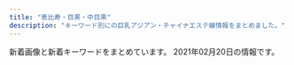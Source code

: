 ```yaml
---
title: "恵比寿・目黒・中目黒"
description: "キーワード別にの巨乳アジアン・チャイナエステ嬢情報をまとめました。"
---
```


新着画像と新着キーワードをまとめています。
2021年02月20日の情報です。

<DmmAffiliateIns />
<KeywordTable
  shops={
    [
    {
        "img_links": [
            "http://nakamegurofun.com/files/0050964.jpg",
            "http://nakamegurofun.com/files/005fa9d.jpg",
            "http://nakamegurofun.com/files/002-030964.jpg",
            "http://nakamegurofun.com/files/007-030964.jpg",
            "http://nakamegurofun.com/files/0054f22.jpg",
            "http://nakamegurofun.com/files/007-020964.jpg",
            "http://nakamegurofun.com/files/006-030964.jpg",
            "http://nakamegurofun.com/files/002fa9d.jpg",
            "http://nakamegurofun.com/images/tel.png",
            "http://nakamegurofun.com/files/006fa9d.jpg",
            "http://nakamegurofun.com/files/002-020964.jpg",
            "http://nakamegurofun.com/images/xian.png",
            "http://nakamegurofun.com/files/0024f22.jpg",
            "http://nakamegurofun.com/files/005-020964.jpg",
            "http://nakamegurofun.com/images/zi_massage.png",
            "http://nakamegurofun.com/images/shop/shop01.jpg",
            "http://nakamegurofun.com/files/003-020964.jpg",
            "http://nakamegurofun.com/files/008fa9d.jpg",
            "http://nakamegurofun.com/files/008-030964.jpg",
            "http://nakamegurofun.com/files/007fa9d.jpg",
            "http://nakamegurofun.com/files/0074f22.jpg",
            "http://nakamegurofun.com/files/008-020964.jpg",
            "http://nakamegurofun.com/images/shop/shop03.jpg",
            "http://nakamegurofun.com/files/0020964.jpg",
            "http://nakamegurofun.com/images/s3.jpg",
            "http://nakamegurofun.com/files/0070964.jpg",
            "http://nakamegurofun.com/images/service91a6.png",
            "http://nakamegurofun.com/images/s4.jpg",
            "http://nakamegurofun.com/files/0084f22.jpg",
            "http://nakamegurofun.com/images/infotiao1.jpg",
            "http://nakamegurofun.com/files/0080964.jpg",
            "http://nakamegurofun.com/files/0034f22.jpg",
            "http://nakamegurofun.com/images/s5.jpg",
            "http://nakamegurofun.com/images/s2.jpg",
            "http://nakamegurofun.com/images/main_bottom.png",
            "http://nakamegurofun.com/images/shop/shop02.jpg",
            "http://nakamegurofun.com/images/shop/shop04.jpg",
            "http://nakamegurofun.com/files/005-030964.jpg",
            "http://nakamegurofun.com/images/s1.jpg",
            "http://nakamegurofun.com/files/0060964.jpg",
            "http://nakamegurofun.com/files/003fa9d.jpg",
            "http://nakamegurofun.com/files/0064f22.jpg",
            "http://nakamegurofun.com/images/zi_staff.png",
            "http://nakamegurofun.com/files/006-020964.jpg",
            "http://nakamegurofun.com/images/main_top.png",
            "http://nakamegurofun.com/files/0030964.jpg",
            "http://nakamegurofun.com/files/003-030964.jpg"
        ],
        "station": "\u4e2d\u76ee\u9ed2\u99c5\u897f\u53e3",
        "keywords": {
            "D": 5,
            "87": 4,
            "85": 1,
            "88": 1,
            "C": 1
        },
        "name": "Flower \uff5e\u30d5\u30e9\u30ef\u30fc\uff5e",
        "url": "http://nakamegurofun.com/"
    },
    {
        "name": "Victoria\u30fb\u30d3\u30af\u30c8\u30ea\u30a2",
        "url": "http://victoria.tyo.cm/",
        "img_links": [
            "http://victoria.tyo.cm/photos/sites/13/2018/12/2018122904411765.jpg",
            "http://victoria.tyo.cm/photos/sites/13/2018/12/2018121502493879.jpg",
            "http://victoria.tyo.cm/images/news.jpg",
            "http://victoria.tyo.cm/photos/sites/13/2021/02/2021021509575615.jpg",
            "http://victoria.tyo.cm/images/room3.jpg",
            "http://victoria.tyo.cm/images/face.jpg",
            "http://victoria.tyo.cm/images/room4.jpg",
            "http://victoria.tyo.cm/photos/sites/13/2020/10/2020100803550565.jpg",
            "http://victoria.tyo.cm/photos/sites/13/2019/01/2019010506292922.jpg",
            "http://victoria.tyo.cm/photos/sites/13/2018/12/2018122904422525.jpg",
            "http://victoria.tyo.cm/photos/sites/13/2019/02/2019021407162693.jpg",
            "https://www.a-side.com/ad/koko/include/banner/koko_125x125.png",
            "http://victoria.tyo.cm/photos/sites/13/2019/01/2019011103510521.jpg",
            "http://victoria.tyo.cm/images/mobile.jpg",
            "http://victoria.tyo.cm/photos/sites/13/2020/01/2020011205500461.jpg",
            "http://victoria.tyo.cm/photos/sites/13/2019/04/2019040304024424.jpg",
            "http://victoria.tyo.cm/photos/sites/13/2018/12/2018121502493953.jpg",
            "http://victoria.tyo.cm/photos/sites/13/2019/12/2019120106181894.jpg",
            "http://victoria.tyo.cm/photos/sites/13/2019/12/2019120406433710.jpg",
            "http://victoria.tyo.cm/images/room2.jpg",
            "http://victoria.tyo.cm/photos/sites/13/2020/01/2020012005552622.jpg",
            "http://victoria.tyo.cm/photos/sites/13/2019/12/2019120904521188.jpg",
            "http://victoria.tyo.cm/photos/sites/13/2019/04/2019041807165826.jpg",
            "http://victoria.tyo.cm/photos/sites/13/2019/10/2019100904082968.jpg",
            "http://victoria.tyo.cm/photos/sites/13/2020/01/2020011104241542.jpg",
            "http://victoria.tyo.cm/photos/sites/13/2019/06/2019061005275095.jpg",
            "http://victoria.tyo.cm/photos/sites/13/2020/02/2020021307433041.jpg",
            "http://victoria.tyo.cm/photos/sites/13/2019/01/2019012509505197.jpg",
            "http://victoria.tyo.cm/photos/sites/13/2019/02/2019022703022355.jpg",
            "http://victoria.tyo.cm/photos/sites/13/2019/01/2019012108071242.jpg",
            "http://victoria.tyo.cm/photos/sites/13/2018/12/2018122701570643.jpg",
            "http://victoria.tyo.cm/photos/sites/13/2019/10/2019100904083557.jpg",
            "http://victoria.tyo.cm/photos/sites/13/2019/07/2019070206503156.jpg",
            "http://victoria.tyo.cm/photos/sites/13/2019/10/2019101403232834.jpg",
            "http://victoria.tyo.cm/photos/sites/13/2019/01/2019012509534353.jpg",
            "http://victoria.tyo.cm/photos/sites/13/2019/05/201905100639429.jpg",
            "http://victoria.tyo.cm/images/pick.jpg",
            "http://victoria.tyo.cm/images/s_staff.png",
            "http://victoria.tyo.cm/images/room1.jpg",
            "http://victoria.tyo.cm/photos/sites/13/2019/01/2019010506293526.jpg",
            "http://victoria.tyo.cm/photos/sites/13/2019/12/2019120904521737.jpg",
            "http://victoria.tyo.cm/photos/sites/13/2018/12/2018122701570616.jpg",
            "http://victoria.tyo.cm/images/top.jpg",
            "http://victoria.tyo.cm/photos/sites/13/2020/03/2020031904101259.jpg",
            "http://victoria.tyo.cm/photos/sites/13/2020/02/202002030340133.jpg",
            "http://victoria.tyo.cm/photos/sites/13/2018/12/2018121502493847.jpg",
            "http://victoria.tyo.cm/photos/sites/13/2020/02/2020020104570910.jpg",
            "http://victoria.tyo.cm/photos/sites/13/2019/02/2019021206543056.jpg",
            "http://victoria.tyo.cm/photos/sites/13/2018/12/2018121502493814.jpg",
            "http://victoria.tyo.cm/photos/sites/13/2019/08/2019080607062415.jpg",
            "http://victoria.tyo.cm/photos/sites/13/2020/01/2020012005552181.jpg"
        ],
        "station": "JR\u76ee\u9ed2\u99c5\u6771\u53e3",
        "keywords": {
            "82": 1,
            "93": 1,
            "E": 3,
            "85": 8,
            "87": 4,
            "D": 21,
            "C": 7,
            "89": 1,
            "F": 1,
            "83": 8,
            "86": 10,
            "G": 1
        }
    },
    {
        "img_links": [
            "http://with-you.tyo.cm/photos/sites/6/2019/02/2019021816155116.jpg",
            "http://with-you.tyo.cm/photos/sites/6/2019/11/2019112214502832.jpg",
            "http://with-you.tyo.cm/photos/sites/6/2020/06/2020061515330329.jpg",
            "http://with-you.tyo.cm/photos/sites/6/2019/11/2019112517122617.jpg",
            "http://with-you.tyo.cm/images/s_link.jpg",
            "http://with-you.tyo.cm/photos/sites/6/2019/12/2019121017051597.jpg",
            "http://with-you.tyo.cm/photos/sites/6/2019/02/2019021818404723.jpg",
            "http://with-you.tyo.cm/photos/sites/6/2019/11/2019110107573374.jpg",
            "http://with-you.tyo.cm/photos/sites/6/2019/11/2019112517121980.jpg",
            "http://with-you.tyo.cm/images/top.png",
            "http://with-you.tyo.cm/photos/sites/6/2019/03/2019030615474648.jpg",
            "http://with-you.tyo.cm/photos/sites/6/2019/02/2019021816145119.jpg",
            "http://with-you.tyo.cm/photos/sites/6/2019/12/2019121914290846.jpg",
            "http://with-you.tyo.cm/photos/sites/6/2020/03/2020032714542799.jpg",
            "http://with-you.tyo.cm/photos/sites/6/2019/10/2019102716505124.jpg",
            "http://with-you.tyo.cm/photos/sites/6/2019/06/2019060510455732.jpg",
            "http://with-you.tyo.cm/images/s_pick.jpg",
            "http://with-you.tyo.cm/images/s_news.jpg",
            "http://with-you.tyo.cm/photos/sites/6/2019/11/2019110806175734.jpg",
            "http://with-you.tyo.cm/photos/sites/6/2020/06/2020061515324852.jpg",
            "http://with-you.tyo.cm/photos/sites/6/2019/11/2019112916075124.jpg",
            "http://with-you.tyo.cm/photos/sites/6/2019/11/2019112214503286.jpg",
            "http://with-you.tyo.cm/photos/sites/6/2019/11/2019111915264046.jpg",
            "http://with-you.tyo.cm/photos/sites/6/2019/11/2019110108001772.jpg",
            "http://with-you.tyo.cm/images/s_recuit.jpg",
            "http://with-you.tyo.cm/photos/sites/6/2019/12/2019121914290210.jpg",
            "http://with-you.tyo.cm/photos/sites/6/2019/11/2019110606012817.jpg",
            "http://with-you.tyo.cm/images/s_staff.jpg",
            "http://with-you.tyo.cm/photos/sites/6/2019/11/2019110107572662.jpg",
            "http://with-you.tyo.cm/photos/sites/6/2019/11/2019112916080552.jpg",
            "http://with-you.tyo.cm/photos/sites/6/2020/09/2020092511214697.jpg",
            "http://with-you.tyo.cm/photos/sites/6/2019/11/2019112916075813.jpg",
            "http://with-you.tyo.cm/photos/sites/6/2019/11/2019110108002447.jpg",
            "http://with-you.tyo.cm/photos/sites/6/2019/10/2019102716505281.jpg",
            "http://with-you.tyo.cm/photos/sites/6/2019/11/2019110806175615.jpg",
            "http://with-you.tyo.cm/photos/sites/6/2019/02/2019021818395644.jpg",
            "http://with-you.tyo.cm/photos/sites/6/2019/11/2019111915264240.jpg",
            "http://with-you.tyo.cm/photos/sites/6/2019/12/2019121017051599.jpg",
            "http://with-you.tyo.cm/photos/sites/6/2020/03/2020032714573892.jpg"
        ],
        "keywords": {
            "C": 34,
            "D": 18
        },
        "name": "With you\u30fb\u30a6\u30a3\u30ba\u30e6\u30fc",
        "url": "http://with-you.tyo.cm",
        "station": "JR\u76ee\u9ed2\u99c5\u6771\u53e3"
    },
    {
        "station": "JR\u76ee\u9ed2\u99c5\u6771\u53e3",
        "keywords": {},
        "img_links": [
            "http://meguro-babel.com/images/room/photo03.jpg",
            "http://meguro-babel.com/topics/img/129-1.jpg",
            "http://meguro-babel.com/images/img_1.jpg",
            "http://meguro-babel.com/topics/img/151-1.jpg",
            "http://meguro-babel.com/topics/img/145-1.jpg",
            "http://meguro-babel.com/images/topimg4.jpg",
            "http://meguro-babel.com/topics/img/150-1.jpg",
            "http://meguro-babel.com/girl/24.jpg",
            "http://meguro-babel.com/girl/1.jpg",
            "http://meguro-babel.com/images/room/photo04.jpg",
            "http://meguro-babel.com/girl/13.jpg",
            "http://meguro-babel.com/girl/3.jpg",
            "http://meguro-babel.com/topics/img/156-1.jpg",
            "http://meguro-babel.com/girl/7.jpg",
            "http://meguro-babel.com/girl/10.jpg",
            "http://meguro-babel.com/girl/15.jpg",
            "http://meguro-babel.com/images/room/photo01.jpg",
            "http://meguro-babel.com/girl/2.jpg",
            "http://meguro-babel.com/girl/6.jpg",
            "http://meguro-babel.com/girl/8.jpg",
            "http://meguro-babel.com/girl/21.jpg",
            "http://meguro-babel.com/girl/19.jpg",
            "http://meguro-babel.com/girl/4.jpg",
            "http://meguro-babel.com/images/room/photo02.jpg",
            "http://meguro-babel.com/girl/11.jpg",
            "http://meguro-babel.com/topics/img/155-1.jpg",
            "http://meguro-babel.com/topics/img/142-1.jpg",
            "http://meguro-babel.com/girl/9.jpg",
            "http://meguro-babel.com/images/qr.jpg",
            "http://meguro-babel.com/girl/5.jpg",
            "http://meguro-babel.com/topics/img/157-1.jpg"
        ],
        "name": "\u30d0\u30d9\u30eb",
        "url": "http://meguro-babel.com/"
    },
    {
        "name": "\u7f8e\u9b54\u5973",
        "img_links": [
            "http://bimajo-massage.work/img/body-.png",
            "http://bimajo-massage.work/sp/img/t-s.jpg",
            "http://bimajo-massage.work/sp/img/botton.jpg",
            "http://bimajo-massage.work/img/st1.jpg",
            "http://bimajo-massage.work/img/acc1.jpg",
            "http://bimajo-massage.work/sp/img/t-t.jpg",
            "http://bimajo-massage.work/sp/img/sys.jpg",
            "http://bimajo-massage.work/sp/img/time.jpg",
            "http://bimajo-massage.work/sp/img/p-6.jpg",
            "http://bimajo-massage.work/sp/img/st6.jpg",
            "http://bimajo-massage.work/sp/img/acc1.jpg",
            "http://bimajo-massage.work/img/acc2.jpg",
            "http://bimajo-massage.work/img/st5.jpg",
            "http://bimajo-massage.work/img/pic.png",
            "http://bimajo-massage.work/sp/img/p-7.jpg",
            "http://bimajo-massage.work/sp/img/t-r.jpg",
            "http://bimajo-massage.work/img/sta5.jpg",
            "http://bimajo-massage.work/img/xmas.png",
            "http://bimajo-massage.work/sp/img/st8.jpg",
            "http://bimajo-massage.work/sp/img/tit.jpg",
            "http://bimajo-massage.work/img/sta6.jpg",
            "http://bimajo-massage.work/img/st8.jpg",
            "http://bimajo-massage.work/sp/img/p-8.jpg",
            "http://bimajo-massage.work/sp/img/st7.jpg",
            "http://bimajo-massage.work/sp/img/t-a.jpg",
            "http://bimajo-massage.work/sp/img/st1.jpg",
            "http://bimajo-massage.work/img/st7.jpg",
            "http://bimajo-massage.work/img/sta1.jpg",
            "http://bimajo-massage.work/img/sta7.jpg",
            "http://bimajo-massage.work/sp/img/st5.jpg",
            "http://bimajo-massage.work/sp/img/t-o.jpg",
            "http://bimajo-massage.work/sp/img/pic.jpg",
            "http://bimajo-massage.work/sp/img/cam.jpg",
            "http://bimajo-massage.work/img/sta8.jpg",
            "http://bimajo-massage.work/sp/img/acc2.jpg",
            "http://bimajo-massage.work/sp/img/add.jpg",
            "http://bimajo-massage.work/img/st6.jpg",
            "http://bimajo-massage.work/img/mo.png",
            "http://bimajo-massage.work/sp/img/pc.jpg",
            "http://bimajo-massage.work/img/bottom.png",
            "http://bimajo-massage.work/sp/img/tel.jpg",
            "http://bimajo-massage.work/sp/img/info.jpg"
        ],
        "url": "http://bimajo-massage.work/",
        "keywords": {
            "D": 25,
            "86": 12,
            "E": 12,
            "88": 12,
            "C": 14,
            "85": 14,
            "87": 13
        },
        "station": "JR\u6075\u6bd4\u5bff\u99c5\u897f\u53e3"
    },
    {
        "url": "http://www.oasis.esjoho.com/",
        "keywords": {
            "D": 6,
            "85": 2,
            "87": 4,
            "86": 2,
            "C": 14
        },
        "img_links": [
            "http://www.oasis.esjoho.com/files/001.jpg",
            "http://www.oasis.esjoho.com/img/ttl_news.png",
            "http://www.oasis.esjoho.com/files/005.jpg",
            "http://www.oasis.esjoho.com/files/002-02.jpg",
            "http://www.oasis.esjoho.com/files/004-02.jpg",
            "http://www.oasis.esjoho.com/img/goback.jpg",
            "http://www.oasis.esjoho.com/files/001-02.jpg",
            "http://www.oasis.esjoho.com/files/004.jpg",
            "http://www.oasis.esjoho.com/img/tel.png",
            "http://www.oasis.esjoho.com/img/ttl_info.png",
            "http://www.oasis.esjoho.com/img/btn_blog.png",
            "http://www.oasis.esjoho.com/img/pickup.jpg",
            "http://www.oasis.esjoho.com/img/btn_side_mobile.jpg",
            "http://www.oasis.esjoho.com/files/002.jpg",
            "http://www.oasis.esjoho.com/files/005-02.jpg"
        ],
        "name": "\u7652\u3057\u5bb6",
        "station": "\u897f\u5c0f\u5c71\u99c5"
    },
    {
        "url": "http://relacute.tyo.cm/",
        "keywords": {},
        "name": "RelaCute \u30ea\u30e9\u30ad\u30e5\u30fc\u30c8",
        "img_links": [],
        "station": "JR\u76ee\u9ed2\u99c5\u6771\u53e3"
    },
    {
        "name": "Angel-\u30a8\u30f3\u30b8\u30a7\u30eb-",
        "keywords": {
            "86": 9,
            "84": 1,
            "88": 4,
            "D": 25,
            "F": 1,
            "E": 4,
            "C": 41,
            "89": 3,
            "85": 3,
            "90": 1,
            "87": 4
        },
        "img_links": [
            "http://angel.jpn.cm/photos/sites/3/2016/08/staff8a.jpg",
            "http://angel.jpn.cm/photos/sites/3/2016/08/staff37.jpg",
            "http://angel.jpn.cm/photos/sites/3/2016/08/staff7a.jpg",
            "http://angel2.a1.ies.bz/upload/sites/3/2021/02/2021021714005240.jpg",
            "http://angel.jpn.cm/photos/sites/3/2017/05/8.jpg",
            "http://angel.jpn.cm/photos/sites/3/2016/08/staff29.jpg",
            "http://angel.jpn.cm/photos/sites/3/2019/12/2019122718552333.jpg",
            "http://angel.jpn.cm/photos/sites/3/2016/10/staff01a.jpg",
            "http://angel.jpn.cm/images/room7.jpg",
            "http://angel.jpn.cm/photos/sites/3/2016/08/staff29a.jpg",
            "http://angel.jpn.cm/photos/sites/3/2017/12/201712270537317.jpg",
            "http://angel.jpn.cm/images/room1.jpg",
            "http://angel.jpn.cm/images/girl-z1.jpg",
            "http://angel.jpn.cm/images/info.jpg",
            "http://angel.jpn.cm/photos/sites/3/2020/06/2020061515170635.jpg",
            "http://angel.jpn.cm/photos/sites/3/2017/04/1.jpg",
            "http://angel.jpn.cm/photos/sites/3/2016/08/staff39a.jpg",
            "http://angel.jpn.cm/photos/sites/3/2016/08/staff11.jpg",
            "http://angel.jpn.cm/photos/sites/3/2019/11/201911181407260.jpg",
            "http://angel.jpn.cm/photos/sites/3/2016/08/staff38.jpg",
            "http://angel.jpn.cm/photos/sites/3/2016/10/staff41.jpg",
            "http://cdn.dino-es.com/images/logo/150x40DinoEs.png",
            "http://angel.jpn.cm/images/nbj3.jpg",
            "http://angel.jpn.cm/photos/sites/3/2016/08/staff4a.jpg",
            "http://angel.jpn.cm/photos/sites/3/2016/08/staff24.jpg",
            "http://angel.jpn.cm/photos/sites/3/2019/10/2019100910242499.jpg",
            "http://angel.jpn.cm/photos/sites/3/2018/06/2018061505064251.jpg",
            "http://angel.jpn.cm/photos/sites/3/2016/08/staff5.jpg",
            "http://angel.jpn.cm/images/s_staff.png",
            "http://angel.jpn.cm/photos/sites/3/2018/06/2018061505064271.jpg",
            "http://angel.jpn.cm/photos/sites/3/2016/08/staff39.jpg",
            "http://angel.jpn.cm/photos/sites/3/2016/08/staff22.jpg",
            "http://angel.jpn.cm/photos/sites/3/2016/08/staff25.jpg",
            "http://angel.jpn.cm/photos/sites/3/2021/02/2021021714005240.jpg",
            "http://angel.jpn.cm/images/s_pick.png",
            "http://angel.jpn.cm/photos/sites/3/2019/12/2019122718552430.jpg",
            "http://angel.jpn.cm/images/top01.jpg",
            "http://angel.jpn.cm/photos/sites/3/2020/09/2020092511154515.jpg",
            "http://angel.jpn.cm/photos/sites/3/2019/06/2019060510404179.jpg",
            "http://angel.jpn.cm/photos/sites/3/2018/06/2018061601280885.jpg",
            "http://angel.jpn.cm/images/room5.jpg",
            "http://angel.jpn.cm/photos/sites/3/2016/08/staff14.jpg",
            "http://angel.jpn.cm/images/room3.jpg",
            "http://angel.jpn.cm/photos/sites/3/2016/08/staff7.jpg",
            "http://angel.jpn.cm/photos/sites/3/2018/09/2018091001155585.jpg",
            "http://angel.jpn.cm/images/s_mobile.png",
            "http://angel.jpn.cm/photos/sites/3/2016/08/staff5a.jpg",
            "http://angel.jpn.cm/photos/sites/3/2016/09/staff40a.jpg",
            "http://angel.jpn.cm/photos/sites/3/2019/11/2019111814073465.jpg",
            "http://angel.jpn.cm/photos/sites/3/2016/09/staff40.jpg",
            "http://angel.jpn.cm/photos/sites/3/2016/08/staff28.jpg",
            "http://angel.jpn.cm/images/mobile.jpg",
            "http://angel.jpn.cm/photos/sites/3/2016/08/staff28a.jpg",
            "http://angel.jpn.cm/photos/sites/3/2018/11/201811011331167.jpg",
            "http://angel.jpn.cm/photos/sites/3/2016/08/staff35.jpg",
            "http://angel.jpn.cm/photos/sites/3/2016/08/staff21.jpg",
            "http://angel.jpn.cm/images/room4.jpg",
            "http://angel.jpn.cm/images/room2.jpg",
            "http://angel.jpn.cm/photos/sites/3/2017/12/2017122705371661.jpg",
            "http://angel.jpn.cm/photos/sites/3/2016/08/staff14a.jpg",
            "http://angel.jpn.cm/images/girl-z2.jpg",
            "http://angel.jpn.cm/photos/sites/3/2016/08/staff23.jpg",
            "http://angel.jpn.cm/photos/sites/3/2016/08/staff2.jpg",
            "http://angel.jpn.cm/images/room6.jpg",
            "http://angel.jpn.cm/images/s_news.png",
            "http://angel.jpn.cm/photos/sites/3/2019/06/201906051042276.jpg",
            "http://angel.jpn.cm/photos/sites/3/2016/08/staff4.jpg",
            "http://angel.jpn.cm/photos/sites/3/2017/11/201711280608539.jpg",
            "http://angel.jpn.cm/photos/sites/3/2016/08/staff36h.jpg",
            "http://angel.jpn.cm/photos/sites/3/2018/06/2018062105525655.jpg",
            "http://angel.jpn.cm/photos/sites/3/2016/09/72670992207769698.jpg",
            "http://angel.jpn.cm/photos/sites/3/2017/11/2017112010234266.jpg",
            "http://angel.jpn.cm/photos/sites/3/2016/08/staff3.jpg",
            "http://angel.jpn.cm/photos/sites/3/2018/06/2018061601280970.jpg",
            "http://angel.jpn.cm/photos/sites/3/2017/03/2.jpg",
            "http://angel.jpn.cm/photos/sites/3/2016/08/staff23a.jpg",
            "http://angel.jpn.cm/photos/sites/3/2019/12/2019122718552413.jpg",
            "http://angel.jpn.cm/photos/sites/3/2016/08/staff8.jpg",
            "http://angel.jpn.cm/images/top02.jpg",
            "http://angel.jpn.cm/photos/sites/3/2019/07/2019071016030711.jpg",
            "http://angel.jpn.cm/photos/sites/3/2016/08/staff36g.jpg",
            "http://angel.jpn.cm/photos/sites/3/2019/07/2019071213431954.jpg",
            "http://angel.jpn.cm/photos/sites/3/2016/10/staff01.jpg",
            "http://angel.jpn.cm/photos/sites/3/2017/01/1.jpg",
            "http://angel.jpn.cm/images/s_link.png"
        ],
        "station": "JR\u76ee\u9ed2\u99c5\u6771\u53e3",
        "url": "http://angel.jpn.cm/"
    },
    {
        "keywords": {
            "86": 17,
            "C": 7,
            "E": 5,
            "85": 7,
            "83": 7,
            "D": 19
        },
        "img_links": [
            "http://hi-msg.com/tonton/images/an_1_02.jpg",
            "http://hi-msg.com/tonton/images/slider/slide2s.png",
            "http://hi-msg.com/tonton/images/an_1_01.jpg",
            "http://hi-msg.com/tonton/images/index-2.jpg",
            "http://hi-msg.com/tonton/images/slider/slide3s.png",
            "http://hi-msg.com/tonton/images/slider/slide1.png",
            "http://hi-msg.com/tonton/images/qr.jpg",
            "http://hi-msg.com/tonton/images/an_6_01.jpg",
            "http://hi-msg.com/tonton/images/slider/slide1s.png",
            "http://hi-msg.com/tonton/images/staff_images/st3.jpg",
            "http://hi-msg.com/tonton/images/slider/slide3.png",
            "http://hi-msg.com/tonton/images/an_3_02.jpg",
            "http://hi-msg.com/tonton/images/slider/slide2.png",
            "http://hi-msg.com/tonton/images/an_5_02.jpg",
            "http://hi-msg.com/tonton/images/an_3_01.jpg",
            "http://hi-msg.com/tonton/images/eve1.png",
            "http://hi-msg.com/tonton/images/an_2_02.jpg",
            "http://hi-msg.com/tonton/images/fbb.jpg",
            "http://hi-msg.com/tonton/images/r4.jpg",
            "http://hi-msg.com/tonton/images/an_6_02.jpg",
            "http://hi-msg.com/tonton/images/r3.jpg",
            "http://hi-msg.com/tonton/images/an_2_01.jpg",
            "http://hi-msg.com/tonton/images/staff_images/st5.jpg",
            "http://hi-msg.com/tonton/images/r2.jpg",
            "http://hi-msg.com/tonton/images/r1.jpg",
            "http://hi-msg.com/tonton/images/an_4_01.jpg",
            "http://hi-msg.com/tonton/images/an_5_01.jpg",
            "http://hi-msg.com/tonton/images/staff_images/st2.jpg",
            "http://hi-msg.com/tonton/images/staff_images/st4.jpg",
            "http://hi-msg.com/tonton/images/sys1.jpg",
            "http://hi-msg.com/tonton/images/index_01.jpg",
            "http://hi-msg.com/tonton/images/an_4_02.jpg",
            "http://hi-msg.com/tonton/images/staff_images/sl.png",
            "http://hi-msg.com/tonton/images/index-1.jpg",
            "http://hi-msg.com/tonton/images/staff_images/st1.jpg"
        ],
        "url": "http://hi-msg.com/tonton/",
        "station": "JR\u6075\u6bd4\u5bff\u99c5\u897f\u53e3",
        "name": "\u30c8\u30f3\u30c8\u30f3"
    },
    {
        "img_links": [
            "http://fiji-resort.ests.jp/images/s_staff.png",
            "http://fiji-resort.ests.jp/images/access03.jpg",
            "http://fiji-resort.ests.jp/photos/sites/30/2018/09/2018091916161390.jpg",
            "http://fiji-resort.ests.jp/images/access04.jpg",
            "http://fiji-resort.ests.jp/photos/sites/30/2019/12/2019121110440091.jpg",
            "http://fiji-resort.ests.jp/images/line.png",
            "http://fiji-resort.ests.jp/photos/sites/30/2019/03/2019033011105316.jpg",
            "http://fiji-resort.ests.jp/photos/sites/30/2019/06/2019061411123068.jpg",
            "http://fiji-resort.ests.jp/images/access01.jpg",
            "http://fiji-resort.ests.jp/images/access02.jpg",
            "http://fiji-resort.ests.jp/images/mobile.png",
            "http://fiji-resort.ests.jp/images/topics_bj3.png",
            "http://fiji-resort.ests.jp/images/access05.jpg",
            "http://fiji-resort.ests.jp/photos/sites/30/2018/06/2018061511340989.jpg",
            "http://fiji-resort.ests.jp/images/end.png",
            "http://fiji-resort.ests.jp/photos/sites/30/2019/03/2019031518525662.jpg",
            "http://fiji-resort.ests.jp/photos/sites/30/2018/11/2018110510493920.jpg",
            "http://fiji-resort.ests.jp/photos/sites/30/2019/03/2019033011081995.jpg",
            "http://fiji-resort.ests.jp/images/top.png",
            "http://fiji-resort.ests.jp/photos/sites/30/2018/09/2018091301234543.jpg",
            "http://fiji-resort.ests.jp/photos/sites/30/2019/11/2019110909384037.jpg",
            "http://fiji-resort.ests.jp/photos/sites/30/2019/04/2019042017525677.jpg",
            "http://fiji-resort.ests.jp/photos/sites/30/2019/05/2019050215480157.jpg",
            "http://fiji-resort.ests.jp/photos/sites/30/2020/02/2020022116402274.jpg",
            "http://fiji-resort.ests.jp/photos/sites/30/2019/05/2019050215480138.jpg",
            "http://fiji-resort.ests.jp/photos/sites/30/2018/11/2018110510493422.jpg",
            "http://fiji-resort.ests.jp/images/access06.jpg",
            "http://fiji-resort.ests.jp/images/s_topics.png",
            "http://fiji-resort.ests.jp/photos/sites/30/2019/09/2019092914334514.jpg",
            "http://fiji-resort.ests.jp/images/s_link.png",
            "http://fiji-resort.ests.jp/photos/sites/30/2019/06/2019060610451514.jpg",
            "http://fiji-resort.ests.jp/photos/sites/30/2019/05/2019050215480292.jpg"
        ],
        "station": "\u4e2d\u76ee\u9ed2\u99c5\u897f\u53e3",
        "url": "http://fiji-resort.ests.jp/",
        "name": "\u30d5\u30a3\u30b8\u30fc\u30ea\u30be\u30fc\u30c8",
        "keywords": {
            "89": 18,
            "D": 141,
            "83": 39,
            "82": 18,
            "87": 78,
            "86": 60,
            "85": 123,
            "E": 57,
            "C": 138
        }
    },
    {
        "url": "http://onlyone.tyo.cm/",
        "station": "JR\u76ee\u9ed2\u99c5\u897f\u53e3",
        "img_links": [
            "http://onlyone.tyo.cm/photos/sites/5/2018/09/2018092710191274.jpg",
            "http://onlyone.tyo.cm/images/acc1.jpg",
            "http://onlyone.tyo.cm/images/room1.jpg",
            "http://onlyone.tyo.cm/photos/sites/5/2020/09/2020092617301564.jpg",
            "http://onlyone.tyo.cm/photos/sites/5/2018/10/201810181432433.jpg",
            "http://onlyone.tyo.cm/photos/sites/5/2018/06/2018062904050630.jpg",
            "http://onlyone.tyo.cm/photos/sites/5/2019/05/2019050915292562.jpg",
            "http://onlyone.tyo.cm/images/room3.jpg",
            "http://onlyone.tyo.cm/photos/sites/5/2019/06/2019060510472559.jpg",
            "http://onlyone.tyo.cm/photos/sites/5/2020/01/2020011413500417.jpg",
            "http://onlyone.tyo.cm/photos/sites/5/2019/11/2019112117013754.jpg",
            "http://onlyone.tyo.cm/photos/sites/5/2020/06/2020060815500896.jpg",
            "http://onlyone.tyo.cm/images/acc3.jpg",
            "http://onlyone.tyo.cm/photos/sites/5/2020/09/2020092510523723.jpg",
            "http://onlyone.tyo.cm/photos/sites/5/2019/01/2019011814353078.jpg",
            "http://onlyone.tyo.cm/photos/sites/5/2020/05/2020051419324761.jpg",
            "http://onlyone.tyo.cm/photos/sites/5/2020/09/2020092218541894.jpg",
            "http://onlyone.tyo.cm/photos/sites/5/2020/09/2020090210405221.jpg",
            "http://onlyone.tyo.cm/photos/sites/5/2020/01/2020011413501066.jpg",
            "http://onlyone.tyo.cm/images/room4.jpg",
            "http://onlyone.tyo.cm/photos/sites/5/2018/07/2018071709241386.jpg",
            "http://onlyone.tyo.cm/photos/sites/5/2020/09/2020092510523998.jpg",
            "http://onlyone.tyo.cm/photos/sites/5/2019/11/2019110105152849.jpg",
            "http://onlyone.tyo.cm/photos/sites/5/2020/01/2020011412572423.jpg",
            "http://onlyone.tyo.cm/photos/sites/5/2019/01/2019013017372064.jpg",
            "http://onlyone.tyo.cm/photos/sites/5/2019/12/2019120510353312.jpg",
            "http://onlyone.tyo.cm/photos/sites/5/2018/03/2018031607430562.jpg",
            "http://onlyone.tyo.cm/photos/sites/5/2021/02/2021021810240848.jpg",
            "http://onlyone.tyo.cm/photos/sites/5/2019/08/2019080815010066.jpg",
            "http://onlyone.tyo.cm/photos/sites/5/2019/07/2019071716092046.jpg",
            "http://onlyone.tyo.cm/photos/sites/5/2019/11/2019110105153240.jpg",
            "http://onlyone.a1.ies.bz/upload/sites/5/2021/02/202102201049167.jpg",
            "http://onlyone.tyo.cm/images/line.jpg",
            "http://onlyone.tyo.cm/photos/sites/5/2020/07/2020070215334437.jpg",
            "http://onlyone.tyo.cm/photos/sites/5/2021/02/202102201049167.jpg",
            "http://onlyone.tyo.cm/photos/sites/5/2019/06/2019060510384975.jpg",
            "http://onlyone.tyo.cm/images/s_staff.png",
            "http://onlyone.tyo.cm/photos/sites/5/2020/02/2020022610121615.jpg",
            "http://onlyone.tyo.cm/photos/sites/5/2019/07/2019070616424775.jpg",
            "http://onlyone.tyo.cm/photos/sites/5/2018/08/2018082407542866.jpg",
            "http://onlyone.tyo.cm/photos/sites/5/2018/08/2018080308152252.jpg",
            "http://onlyone.tyo.cm/photos/sites/5/2019/08/2019082610481667.jpg",
            "http://onlyone.tyo.cm/images/top.png",
            "http://onlyone.tyo.cm/photos/sites/5/2020/07/2020070217061815.jpg",
            "http://onlyone.tyo.cm/photos/sites/5/2019/07/201907171609201.jpg",
            "http://onlyone.tyo.cm/images/acc4.jpg",
            "http://onlyone.tyo.cm/photos/sites/5/2017/11/2017112708111797.jpg",
            "http://onlyone.tyo.cm/images/room2.jpg",
            "http://onlyone.tyo.cm/images/new.jpg",
            "http://onlyone.tyo.cm/photos/sites/5/2019/02/2019022310334774.jpg",
            "http://onlyone.tyo.cm/photos/sites/5/2020/03/2020031716151746.jpg",
            "http://onlyone.tyo.cm/photos/sites/5/2019/01/2019013017371133.jpg",
            "http://onlyone.tyo.cm/photos/sites/5/2018/11/2018112110301745.jpg",
            "http://onlyone.tyo.cm/photos/sites/5/2019/02/2019022310345266.jpg",
            "http://onlyone.tyo.cm/photos/sites/5/2018/11/2018110713255310.jpg",
            "http://onlyone.tyo.cm/photos/sites/5/2019/12/2019121715483135.jpg",
            "http://onlyone.tyo.cm/photos/sites/5/2021/02/202102181024101.jpg",
            "http://onlyone.tyo.cm/images/s_link.png",
            "http://onlyone.tyo.cm/photos/sites/5/2020/09/2020092510524025.jpg",
            "http://onlyone.tyo.cm/photos/sites/5/2019/07/2019070711031982.jpg",
            "http://onlyone.tyo.cm/images/acc2.jpg",
            "http://onlyone.tyo.cm/photos/sites/5/2019/03/2019030418403098.jpg",
            "http://onlyone.tyo.cm/photos/sites/5/2019/05/2019052911352557.jpg"
        ],
        "keywords": {
            "D": 25,
            "87": 6,
            "E": 3,
            "F": 1,
            "83": 2,
            "84": 1,
            "88": 3,
            "C": 4,
            "86": 11,
            "85": 9
        },
        "name": "OnlyOne"
    },
    {
        "name": "\u6d77\u8cca\u8239",
        "url": "http://kaizokusen.jpn.mn/",
        "keywords": {
            "84": 3,
            "87": 33,
            "85": 27,
            "86": 25,
            "83": 7,
            "E": 28,
            "C": 45,
            "88": 10,
            "D": 73
        },
        "img_links": [
            "http://kaizokusen.jpn.mn/images/headline.jpg",
            "http://kaizokusen.jpn.mn/images/news03.jpg",
            "http://kaizokusen.jpn.mn/photos/sites/31/2020/08/2020082411195272.jpg",
            "http://kaizokusen.jpn.mn/photos/sites/31/2020/06/2020061305220545.jpg",
            "http://kaizokusen.jpn.mn/photos/sites/31/2019/03/2019032710574970.jpg",
            "http://kaizokusen.jpn.mn/photos/sites/31/2020/02/2020022107354732.jpg",
            "http://kaizokusen.jpn.mn/photos/sites/31/2019/12/2019121904244431.jpg",
            "http://kaizokusen.jpn.mn/images/news_bj3.jpg",
            "http://kaizokusen.jpn.mn/photos/sites/31/2019/02/2019022801560094.jpg",
            "http://kaizokusen.jpn.mn/photos/sites/31/2018/12/2018121710580889.jpg",
            "http://kaizokusen.jpn.mn/photos/sites/31/2019/12/201912200917482.jpg",
            "http://kaizokusen.jpn.mn/photos/sites/31/2020/04/2020042207290081.jpg",
            "http://kaizokusen.jpn.mn/photos/sites/31/2019/04/2019040301572848.jpg",
            "http://kaizokusen.jpn.mn/photos/sites/31/2019/01/2019010309225534.jpg",
            "http://kaizokusen.jpn.mn/photos/sites/31/2018/12/2018122706404758.jpg",
            "http://kaizokusen.jpn.mn/photos/sites/31/2020/03/2020031402334084.jpg",
            "http://kaizokusen.jpn.mn/photos/sites/31/2019/06/2019060402255852.jpg",
            "http://kaizokusen.jpn.mn/photos/sites/31/2019/11/2019111410352979.jpg",
            "http://kaizokusen.jpn.mn/photos/sites/31/2019/01/2019012803255272.jpg",
            "http://kaizokusen.jpn.mn/images/top.jpg",
            "http://kaizokusen.jpn.mn/photos/sites/31/2019/11/2019111401215721.jpg",
            "http://kaizokusen.jpn.mn/images/news_bj1.jpg",
            "http://kaizokusen.jpn.mn/images/s_contact.jpg",
            "http://kaizokusen.jpn.mn/photos/sites/31/2020/12/2020120801390122.jpg",
            "http://kaizokusen.jpn.mn/images/s_pick.png",
            "http://kaizokusen.jpn.mn/photos/sites/31/2019/12/2019122806012497.jpg",
            "http://kaizokusen.jpn.mn/photos/sites/31/2019/05/2019051702252726.jpg",
            "http://kaizokusen.jpn.mn/photos/sites/31/2019/11/2019112102290816.jpg",
            "http://kaizokusen.jpn.mn/photos/sites/31/2020/05/2020051510144982.jpg",
            "http://kaizokusen.jpn.mn/photos/sites/31/2020/06/2020062208015349.jpg",
            "http://kaizokusen.jpn.mn/photos/sites/31/2019/06/2019060402255271.jpg",
            "http://kaizokusen.jpn.mn/photos/sites/31/2019/09/2019091102140786.jpg",
            "http://kaizokusen.jpn.mn/photos/sites/31/2020/06/2020060409294464.jpg",
            "http://kaizokusen.jpn.mn/photos/sites/31/2020/01/2020011609085443.jpg",
            "http://kaizokusen.jpn.mn/photos/sites/31/2020/02/202002070127147.jpg",
            "http://kaizokusen.jpn.mn/photos/sites/31/2019/06/2019061406003081.jpg",
            "http://kaizokusen.jpn.mn/photos/sites/31/2018/07/2018070912312985.jpg",
            "http://kaizokusen.jpn.mn/photos/sites/31/2020/11/2020112103070699.jpg",
            "http://kaizokusen.jpn.mn/images/end.png",
            "http://kaizokusen.jpn.mn/photos/sites/31/2019/03/2019032601332117.jpg",
            "http://kaizokusen.jpn.mn/photos/sites/31/2019/09/2019092905302643.jpg",
            "http://kaizokusen.jpn.mn/images/s_news.jpg",
            "http://kaizokusen.jpn.mn/photos/sites/31/2020/08/2020080301195061.jpg",
            "http://kaizokusen.jpn.mn/photos/sites/31/2020/03/2020030801205388.jpg",
            "http://kaizokusen.jpn.mn/photos/sites/31/2020/06/2020061302013959.jpg",
            "http://kaizokusen.jpn.mn/images/s_staff.png",
            "http://kaizokusen.jpn.mn/photos/sites/31/2019/02/2019021410470448.jpg",
            "http://kaizokusen.jpn.mn/photos/sites/31/2019/01/201901130238317.jpg",
            "http://kaizokusen.jpn.mn/photos/sites/31/2020/01/2020010602051995.jpg",
            "http://kaizokusen.jpn.mn/images/s_link.png",
            "http://kaizokusen.jpn.mn/images/mobile.jpg",
            "http://kaizokusen.jpn.mn/images/news04.jpg"
        ],
        "station": "\u4e2d\u76ee\u9ed2\u99c5\u5357\u6539\u672d\u897f\u53e3"
    },
    {
        "img_links": [
            "http://kintsuki.este88.com/gals/rei1.jpg",
            "http://kintsuki.este88.com/images/r04.jpg",
            "http://kintsuki.este88.com/images/ph1.jpg",
            "http://kintsuki.este88.com/gals/kixyoko1.jpg",
            "http://kintsuki.este88.com/gals/mika1.jpg",
            "http://kintsuki.este88.com/gals/kana1.jpg",
            "http://kintsuki.este88.com/gals/kaori1.jpg",
            "http://kintsuki.este88.com/images/r01.jpg",
            "http://kintsuki.este88.com/gals/momo1.jpg",
            "http://kintsuki.este88.com/gals/koyuki1.jpg",
            "http://kintsuki.este88.com/gals/rina1.jpg",
            "http://kintsuki.este88.com/images/r02.jpg",
            "http://kintsuki.este88.com/gals/yuyu1.jpg"
        ],
        "name": "\u91d1\u306e\u6708",
        "url": "http://kintsuki.este88.com/",
        "station": "JR\u76ee\u9ed2\u99c5\u6771\u53e3",
        "keywords": {}
    }
]
}
/>
<DmmAffiliateScript />
